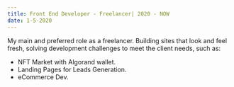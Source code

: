 ```yaml
---
title: Front End Developer - Freelancer| 2020 - NOW
date: 1-5-2020
---
```


My main and preferred role as a freelancer.  Building sites that look and feel fresh, solving development challenges to meet the client needs, such as:
- NFT Market with Algorand wallet.
- Landing Pages for Leads Generation.
- eCommerce Dev.